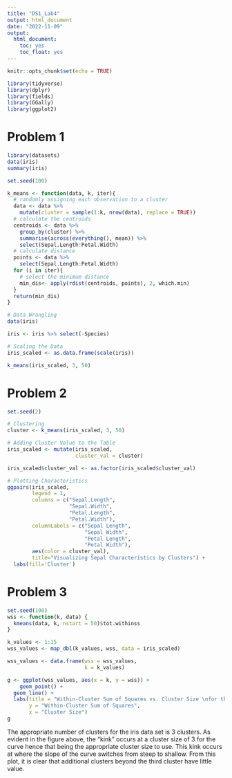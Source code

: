 ```yaml
---
title: "DS1_Lab4"
output: html_document
date: "2022-11-09"
output: 
  html_document:
    toc: yes
    toc_float: yes
---
```


```r
knitr::opts_chunk$set(echo = TRUE)

library(tidyverse)
library(dplyr)
library(fields)
library(GGally)
library(ggplot2)

```

# Problem 1
```r
library(datasets)
data(iris)
summary(iris)
```

```r
set.seed(100) 

k_means <- function(data, k, iter){
  # randomly assigning each observation to a cluster
  data <- data %>%
    mutate(cluster = sample(1:k, nrow(data), replace = TRUE))
  # calculate the centroids 
  centroids <- data %>%
    group_by(cluster) %>%
    summarise(across(everything(), mean)) %>%
    select(Sepal.Length:Petal.Width)
  # calculate distance
  points <- data %>%
    select(Sepal.Length:Petal.Width)
  for (i in iter){
    # select the minimum distance
    min_dis<- apply(rdist(centroids, points), 2, which.min)
  }
  return(min_dis) 
}

# Data Wrangling 
data(iris)

iris <- iris %>% select(-Species) 

# Scaling the Data
iris_scaled <- as.data.frame(scale(iris))

k_means(iris_scaled, 3, 50)
```


# Problem 2

```r
set.seed(2)

# Clustering
cluster <- k_means(iris_scaled, 3, 50)     

# Adding Cluster Value to the Table 
iris_scaled <- mutate(iris_scaled, 
                      cluster_val = cluster)  

iris_scaled$cluster_val <- as.factor(iris_scaled$cluster_val)  

# Plotting Characteristics
ggpairs(iris_scaled, 
        legend = 1, 
        columns = c("Sepal.Length", 
                    "Sepal.Width", 
                    "Petal.Length",
                    "Petal.Width"),
        columnLabels = c("Sepal Length", 
                         "Sepal Width", 
                         "Petal Length", 
                         "Petal Width"),
        aes(color = cluster_val), 
        title="Visualizing Sepal Characteristics by Clusters") + 
  labs(fill='Cluster') 


```

# Problem 3
```r

set.seed(100)
wss <- function(k, data) {
  kmeans(data, k, nstart = 50)$tot.withinss
}

k_values <- 1:15
wss_values <- map_dbl(k_values, wss, data = iris_scaled)

wss_values <- data.frame(wss = wss_values,
                         k = k_values)

g <- ggplot(wss_values, aes(x = k, y = wss)) +
    geom_point() +
  geom_line() + 
  labs(title = "Within-Cluster Sum of Squares vs. Cluster Size \nfor the Iris Data Set",
       y = "Within-Cluster Sum of Squares",
       x = "Cluster Size")
g

```

The appropriate number of clusters for the iris data set is 3 clusters. As evident in the figure above, the "kink" occurs at a cluster size of 3 for the curve hence that being the appropriate cluster size to use. This kink occurs at where the slope of the curve switches from steep to shallow. From this plot, it is clear that additional clusters beyond the third cluster have little value. 


